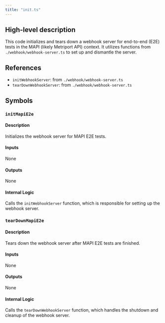 ```yaml
---
title: "init.ts"
---
```


## High-level description
This code initializes and tears down a webhook server for end-to-end (E2E) tests in the MAPI (likely Metriport API) context. It utilizes functions from `./webhook/webhook-server.ts` to set up and dismantle the server.

## References
- `initWebhookServer`: from `./webhook/webhook-server.ts`
- `tearDownWebhookServer`: from `./webhook/webhook-server.ts`

## Symbols

### `initMapiE2e`
#### Description
Initializes the webhook server for MAPI E2E tests.

#### Inputs
None

#### Outputs
None

#### Internal Logic
Calls the `initWebhookServer` function, which is responsible for setting up the webhook server.

### `tearDownMapiE2e`
#### Description
Tears down the webhook server after MAPI E2E tests are finished.

#### Inputs
None

#### Outputs
None

#### Internal Logic
Calls the `tearDownWebhookServer` function, which handles the shutdown and cleanup of the webhook server.

